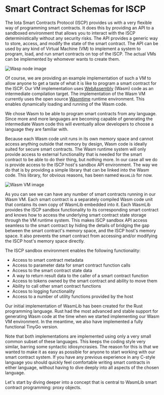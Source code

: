 # Smart Contract Schemas for ISCP

The Iota Smart Contracts Protocol (ISCP) provides us with a very flexible way of
programming smart contracts. It does this by providing an API to a sandboxed environment
that allows you to interact with the ISCP deterministically without any security risks.
The API provides a generic way to store, access, and modify the state of the smart
contract. The API can be used by any kind of Virtual Machine (VM) to implement a system to
program, load, and run smart contracts on top of the ISCP. The actual VMs can be
implemented by whomever wants to create them.

![Wasp node image](/img/schema/IscpHost.png)

Of course, we are providing an example implementation of such a VM to allow anyone to get
a taste of what it is like to program a smart contract for the ISCP. Our VM implementation
uses [WebAssembly](https://webassembly.org/) (Wasm) code as an intermediate compilation
target. The implementation of the Wasm VM currently uses the open
source [Wasmtime](https://wasmtime.dev/) runtime environment. This enables dynamically
loading and running of the Wasm code.

We chose Wasm to be able to program smart contracts from any language. Since more and more
languages are becoming capable of generating the intermediate Wasm code this will
eventually allow developers to choose a language they are familiar with.

Because each Wasm code unit runs in its own memory space and cannot access anything
outside that memory by design, Wasm code is ideally suited for secure smart contracts. The
Wasm runtime system will only provide access to external functionality that is needed for
the smart contract to be able to do their thing, but nothing more. In our case all we do
is provide access to the ISCP host's sandbox API environment. The way we do that is by
providing a simple library that can be linked into the Wasm code. This library, for
obvious reasons, has been named `WasmLib` for now.

![Wasm VM image](/img/schema/WasmVM.png)

As you can see we can have any number of smart contracts running in our Wasm VM. Each
smart contract is a separately compiled Wasm code unit that contains its own copy of
WasmLib embedded into it. Each WasmLib provides the ISCP sandbox functionality to its
corresponding smart contract and knows how to access the underlying smart contract state
storage through the VM runtime system. This makes ISCP sandbox API access seamless to the
smart contract by hiding the details of bridging the gap between the smart contract's
memory space, and the ISCP host's memory space. It also prevents the smart contract from
accessing and/or modifying the ISCP host's memory space directly.

The ISCP sandbox environment enables the following functionality:

- Access to smart contract metadata
- Access to parameter data for smart contract function calls
- Access to the smart contract state data
- A way to return result data to the caller of a smart contract function
- Access to tokens owned by the smart contract and ability to move them
- Ability to call other smart contract functions
- Access to logging functionality
- Access to a number of utility functions provided by the host

Our initial implementation of WasmLib has been created for the Rust programming language.
Rust had the most advanced and stable support for generating Wasm code at the time when we
started implementing our Wasm VM environment. In the meantime, we also have implemented a
fully functional TinyGo version.

Note that both implementations are implemented using only a very small common subset of
these languages. This keeps the coding style very similar, barring some syntactic
idiosyncrasies. The reason for this is that we wanted to make it as easy as possible for
anyone to start working with our smart contract system. If you have any previous
experience in any C-style language you should quickly feel comfortable writing smart
contracts in either language, without having to dive deeply into all aspects of the chosen
language.

Let's start by diving deeper into a concept that is central to WasmLib smart contract
programming: proxy objects.
